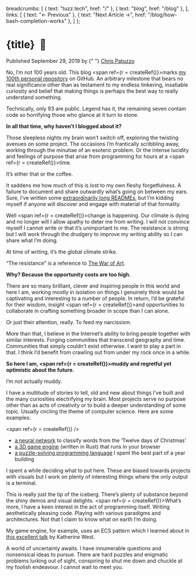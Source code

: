 

  breadcrumbs: [
    { text: "tuzz.tech", href: "/" },
    { text: "blog", href: "/blog" },
  ],
  links: [
    { text: "← Previous" },
    { text: "Next Article →", href: "/blog/how-bash-completion-works" },
  ]
};


<Head>
  <meta property="og:title" content={title} />
  <meta property="og:url" content={`https://tuzz.tech${path}`} />
  <meta property="og:description" content={description} />
  <meta property="og:type" content="article" />

  <meta name="description" content={description} />
  <meta name="keywords" content="Chris Patuzzo,GitHub,Side Projects,Hobby,Computer Science,Sentient,Neural Network,3D,Game Engine,Puzzle,Problem" />
</Head>

<Layout title={title} navigation={navigation}>

<H1>{title} &nbsp;🎉</H1>

<time dateTime="2019-09-29">Published September 29, 2019 by {" "}
<a href="https://twitter.com/chrispatuzzo">Chris Patuzzo</a>
</time>

No, I’m not 100 years old. This blog <span ref={r = createRef()}>marks</span>
[my 100th personal repository](https://github.com/tuzz/tuzz.tech) on GitHub. An
arbitrary milestone that bears no real significance other than as testament to
my endless tinkering, insatiable curiosity and belief that making things is
perhaps the best way to really understand something.

<Aside target={r}><p>
Technically, only 93 are public. Legend has it, the remaining seven contain
code so horrifying those who glance at it turn to stone.
</p></Aside>

**In all that time, why haven’t I blogged about it?**

Those sleepless nights my brain won’t switch off, exploring the twisting
avenues on some project. The occasions I’m frantically scribbling away, working
through the minutiae of an esoteric problem. Or the intense lucidity and
feelings of purpose that arise from programming for hours at
a <span ref={r = createRef()}>time</span>.

<Aside target={r}><p>
It’s either that or the coffee.
</p></Aside>

It saddens me how much of this is lost to my own fleshy forgetfulness. A
failure to document and share outwardly what’s going on between my ears.
Sure, I’ve written some
[extraordinarily long READMEs](https://github.com/tuzz/supersat), but I’m
kidding myself if anyone will discover and engage with material of that
formality.

Well <span ref={r = createRef()}>change</span> is happening. Our climate is
dying and no longer will I allow apathy to deter me from writing. I will not
convince myself I cannot write or that it’s unimportant to me.  The resistance
is strong but I will work through the drudgery to improve my writing ability so
I can share what I’m doing.

<Aside target={r}>

At time of writing, it’s the global climate strike.

“The resistance” is a reference to
[The War of Art](https://www.goodreads.com/book/show/1319.The_War_of_Art).

</Aside>

**Why? Because the opportunity costs are too high.**

There are so many brilliant, clever and inspiring people in this world and here
I am, working mostly in isolation on things I genuinely think would be
captivating and interesting to a number of people. In return, I’d be grateful
for their wisdom, insight <span ref={r = createRef()}>and </span>opportunities
to collaborate in crafting something broader in scope than I can alone.

<Aside target={r}><p>
Or just their attention, really. To feed my narcissism.
</p></Aside>

More than that, I believe in the Internet’s ability to bring people together
with similar interests. Forging communities that transcend geography and time.
Communities that simply couldn’t exist otherwise. I want to play a part in
that. I think I’d benefit from crawling out from under my rock once in a while.

**So here I am, <span ref={r = createRef()}>muddy</span> and regretful yet
optimistic about the future.**

<Aside target={r}><p>
I’m not actually muddy.
</p></Aside>

I have a multitude of stories to tell, old and new about things I’ve built and
the many curiosities electrifying my brain. Most projects serve no purpose
other than as acts of creativity or to build a deeper understanding of some
topic. Usually circling the theme of computer science. Here are some examples:

<span ref={r = createRef()} />

- [a neural network](https://tuzz.github.io/twelve_days/bin/) to classify words
from the ‘Twelve days of Christmas’
- [a 3D game engine](https://tuzz.github.io/game-engine/) (written in Rust) that
runs in your browser
- [a puzzle-solving programming language](https://sentient-lang.org) I spent the
best part of a year building

<Aside target={r}><p>
I spent a while deciding what to put here. These are biased towards projects
with visuals but I work on plenty of interesting things where the only output
is a terminal.
</p></Aside>

This is really just the tip of the iceberg. There’s plenty of substance beyond
the shiny demos and visual delights. <span ref={r = createRef()}>What’s more</span>,
I have a keen interest in the act of programming itself. Writing aesthetically
pleasing code. Playing with various paradigms and architectures. Not that I
claim to know what on earth I’m doing.

<Aside target={r}>

My game engine, for example, uses an ECS pattern which I learned about in
[this excellent talk](https://www.youtube.com/watch?v=aKLntZcp27M) by Katherine
West.

</Aside>

A world of uncertainty awaits. I have innumerable questions and nonsensical
ideas to pursue. There are hard puzzles and enigmatic problems lurking out of
sight, conspiring to shut me down and chuckle at my foolish endeavour. I cannot
wait to meet you.

</Layout>
